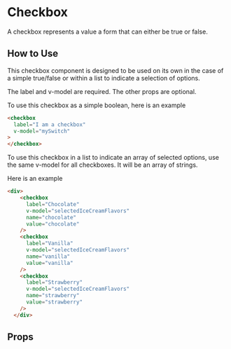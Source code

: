 
# Checkbox

A checkbox represents a value a form that can either be true or false.

<Preview>
  <Story id="components-checkbox--single" />
</Preview>

## How to Use

This checkbox component is designed to be used on its own in the case of a simple true/false or within a list to indicate a selection of options.

The label and v-model are required. The other props are optional.

To use this checkbox as a simple boolean, here is an example

```html
<checkbox
  label="I am a checkbox"
  v-model="mySwitch"
>
</checkbox>
```

To use this checkbox in a list to indicate an array of selected options, use the same v-model for all checkboxes. It will be an array of strings.

Here is an example

```html
<div>
    <checkbox
      label="Chocolate"
      v-model="selectedIceCreamFlavors"
      name="chocolate"
      value="chocolate"
    />
    <checkbox
      label="Vanilla"
      v-model="selectedIceCreamFlavors"
      name="vanilla"
      value="vanilla"
    />
    <checkbox
      label="Strawberry"
      v-model="selectedIceCreamFlavors"
      name="strawberry"
      value="strawberry"
    />
  </div>
```

## Props

<ArgsTable story={PRIMARY_STORY} />
